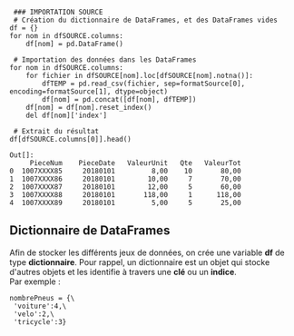 <source lang="python3">
 ### IMPORTATION SOURCE
 # Création du dictionnaire de DataFrames, et des DataFrames vides
df = {}
for nom in dfSOURCE.columns:
    df[nom] = pd.DataFrame()

 # Importation des données dans les DataFrames
for nom in dfSOURCE.columns:
    for fichier in dfSOURCE[nom].loc[dfSOURCE[nom].notna()]:
        dfTEMP = pd.read_csv(fichier, sep=formatSource[0], encoding=formatSource[1], dtype=object)
        df[nom] = pd.concat([df[nom], dfTEMP])
    df[nom] = df[nom].reset_index()
    del df[nom]['index']

 # Extrait du résultat
df[dfSOURCE.columns[0]].head()
</source>

<source>
Out[]:
     PieceNum    PieceDate   ValeurUnit   Qte   ValeurTot
0  1007XXXX85     20180101         8,00    10       80,00
1  1007XXXX86     20180101        10,00     7       70,00
2  1007XXXX87     20180101        12,00     5       60,00
3  1007XXXX88     20180101       118,00     1      118,00
4  1007XXXX89     20180101         5,00     5       25,00
</source>

== Dictionnaire de DataFrames ==

Afin de stocker les différents jeux de données, on crée une variable '''df''' de type '''dictionnaire'''.
Pour rappel, un dictionnaire est un objet qui stocke d'autres objets et les identifie à travers une '''clé''' ou un '''indice'''. <br>
Par exemple :
<source>
nombrePneus = {\
 'voiture':4,\
 'velo':2,\
 'tricycle':3}
</source>
